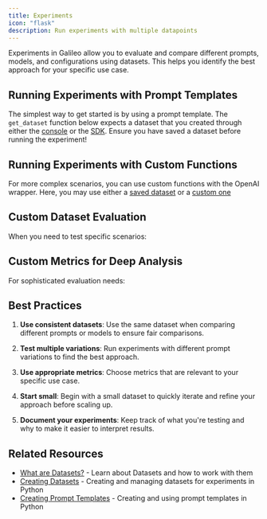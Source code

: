```yaml
---
title: Experiments
icon: "flask"
description: Run experiments with multiple datapoints
---
```



Experiments in Galileo allow you to evaluate and compare different prompts, models, and configurations using datasets. This helps you identify the best approach for your specific use case.

## Running Experiments with Prompt Templates

The simplest way to get started is by using a prompt template. The `get_dataset` function below expects a dataset that you created through either the [console](https://app.galileo.ai/datasets) or the [SDK](./datasets#creating-datasets). Ensure you have saved a dataset before running the experiment!

<CodeGroup>
  <SnippetExperimentsPrompt />
</CodeGroup>

## Running Experiments with Custom Functions

For more complex scenarios, you can use custom functions with the OpenAI wrapper. Here, you may use either a [saved dataset](./datasets#creating-datasets) or a [custom one](#custom-dataset-evaluation)

<CodeGroup>
  <SnippetExperimentsExistingDataset />
</CodeGroup>

## Custom Dataset Evaluation

When you need to test specific scenarios:

<CodeGroup>
  <SnippetExperimentsCustomDataset />
</CodeGroup>

## Custom Metrics for Deep Analysis

For sophisticated evaluation needs:

<CodeGroup>
  <SnippetExperimentsCustomMetrics />
</CodeGroup>

## Best Practices

1. **Use consistent datasets**: Use the same dataset when comparing different prompts or models to ensure fair comparisons.

2. **Test multiple variations**: Run experiments with different prompt variations to find the best approach.

3. **Use appropriate metrics**: Choose metrics that are relevant to your specific use case.

4. **Start small**: Begin with a small dataset to quickly iterate and refine your approach before scaling up.

5. **Document your experiments**: Keep track of what you're testing and why to make it easier to interpret results.

## Related Resources

- [What are Datasets?](/concepts/datasets) - Learn about Datasets and how to work with them
- [Creating Datasets](/sdk-api/python/experimentation/datasets) - Creating and managing datasets for experiments in Python
- [Creating Prompt Templates](/sdk-api/python/prompts) - Creating and using prompt templates in Python
